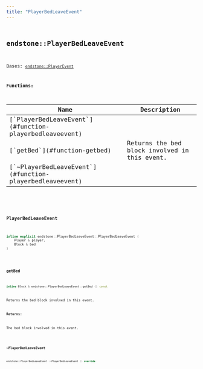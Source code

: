 ```yaml
---
title: "PlayerBedLeaveEvent"
---
```


## <code className="doc-symbol doc-symbol-class"/> endstone::PlayerBedLeaveEvent

Bases: [`endstone::PlayerEvent`](classendstone_1_1_player_event.md)
















**Functions:**

<table>
<thead>
   <tr>
      <th>Name</th>
      <th>Description</th>
   </tr>
</thead>
<tbody>
<tr key="classendstone_1_1_player_bed_leave_event_1accad2b701e80790adc36ddd390720d01">
    <td>[`PlayerBedLeaveEvent`](#function-playerbedleaveevent)</td>
    <td></td>
</tr>
<tr key="classendstone_1_1_player_bed_leave_event_1aca06f33b1924e60bf91cd279c0389ab3">
    <td>[`getBed`](#function-getbed)</td>
    <td>Returns the bed block involved in this event.</td>
</tr>
<tr key="classendstone_1_1_player_bed_leave_event_1a1961df4cabf3fb7a281c01379ce1cbf5">
    <td>[`~PlayerBedLeaveEvent`](#function-playerbedleaveevent)</td>
    <td></td>
</tr>
</tbody>
</table>

### <code className="doc-symbol doc-symbol-function"/> PlayerBedLeaveEvent

```cpp
inline explicit endstone::PlayerBedLeaveEvent::PlayerBedLeaveEvent (
    Player & player,
    Block & bed
) 
```


### <code className="doc-symbol doc-symbol-function"/> getBed

```cpp
inline Block & endstone::PlayerBedLeaveEvent::getBed () const
```

Returns the bed block involved in this event.



**Returns:**

The bed block involved in this event. 





        
### <code className="doc-symbol doc-symbol-function"/> ~PlayerBedLeaveEvent

```cpp
endstone::PlayerBedLeaveEvent::~PlayerBedLeaveEvent () override
```

